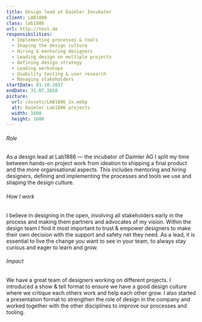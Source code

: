 ```yaml
---
title: Design lead at Daimler Incubator
client: LAB1886
class: lab1886
url: http://test.de
responsibilities:
  - Implementing processes & tools
  - Shaping the design culture
  - Hiring & mentoring designers
  - Leading design on multiple projects
  - Defining design strategy
  - Leading workshops
  - Usability testing & user research
  - Managing stakeholders
startDate: 01.10.2017
endDate: 31.07.2020
picture:
  url: /assets/LAB1886_2x.webp
  alt: Daimler Lab1886 projects
  width: 1600
  height: 1600
---
```


###### Role

As a design lead at Lab1886 — the incubator of Daimler AG I split my time between hands-on project work from ideation to shipping a final product and the more organisational aspects. This includes mentoring and hiring designers, defining and implementing the processes and tools we use and shaping the design culture.

###### How I work

I believe in designing in the open, involving all stakeholders early in the process and making them partners and advocates of my vision. Within the design team I find it most important to trust & empower designers to make their own decision with the support and safety net they need. As a lead, it is essential to live the change you want to see in your team, to always stay curious and eager to learn and grow.

###### Impact

We have a great team of designers working on different projects. I introduced a show & tell format to ensure we have a good design culture where we critique each others work and help each other grow. I also started a presentation format to strengthen the role of design in the company and worked together with the other disciplines to improve our processes and tooling.

